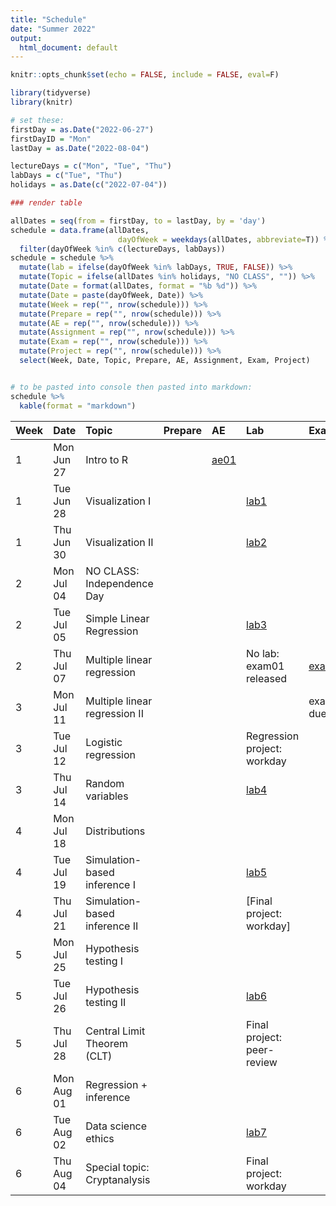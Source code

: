 ```yaml
---
title: "Schedule"
date: "Summer 2022"
output:
  html_document: default
---
```


```r
knitr::opts_chunk$set(echo = FALSE, include = FALSE, eval=F)
```

```r
library(tidyverse)
library(knitr)
```

```r
# set these:
firstDay = as.Date("2022-06-27")
firstDayID = "Mon"
lastDay = as.Date("2022-08-04")

lectureDays = c("Mon", "Tue", "Thu")
labDays = c("Tue", "Thu")
holidays = as.Date(c("2022-07-04"))

### render table

allDates = seq(from = firstDay, to = lastDay, by = 'day')
schedule = data.frame(allDates,
                        dayOfWeek = weekdays(allDates, abbreviate=T)) %>%
  filter(dayOfWeek %in% c(lectureDays, labDays))
schedule = schedule %>%
  mutate(lab = ifelse(dayOfWeek %in% labDays, TRUE, FALSE)) %>%
  mutate(Topic = ifelse(allDates %in% holidays, "NO CLASS", "")) %>%
  mutate(Date = format(allDates, format = "%b %d")) %>%
  mutate(Date = paste(dayOfWeek, Date)) %>%
  mutate(Week = rep("", nrow(schedule))) %>%
  mutate(Prepare = rep("", nrow(schedule))) %>%
  mutate(AE = rep("", nrow(schedule))) %>%
  mutate(Assignment = rep("", nrow(schedule))) %>%
  mutate(Exam = rep("", nrow(schedule))) %>%
  mutate(Project = rep("", nrow(schedule))) %>%
  select(Week, Date, Topic, Prepare, AE, Assignment, Exam, Project)


# to be pasted into console then pasted into markdown:
schedule %>%
  kable(format = "markdown")
```

|Week |Date       |Topic    |Prepare |AE |Lab |Exam |Project |
|:----|:----------|:--------|:-------|:--|:----------|:----|:-------|
|   1  |Mon Jun 27 |  Intro to R       |        |[ae01](/static/static/appex/ae1.html)   |           |     |        |
|  1   |Tue Jun 28 |  Visualization I       |        | | [lab1]()             |     |        |
|  1   |Thu Jun 30 |  Visualization II       |        | | [lab2]()             |     |        |
|  2   |Mon Jul 04 |NO CLASS: Independence Day |        |   |           |     |        |
|  2   |Tue Jul 05 | Simple Linear Regression        |     | | [lab3]()            |     |        |
|  2   |Thu Jul 07 | Multiple linear regression        |        | | No lab: exam01 released           |  [exam01]()   |        |
|  3   |Mon Jul 11 | Multiple linear regression II       |        |   |           |  exam01 due   |        |
|  3   |Tue Jul 12 | Logistic regression         |        | |  Regression project: workday         |     |        |
|  3   |Thu Jul 14 | Random variables       |        | | [lab4]()              |     |        |
|  4   |Mon Jul 18 | Distributions         |        |   |           |     |        |
|  4   |Tue Jul 19 | Simulation-based inference I       |        |  | [lab5]()              |     |        |
|  4   |Thu Jul 21 | Simulation-based inference II         |        | | [Final project: workday]              |     |        |
|  5   |Mon Jul 25 | Hypothesis testing I        |        |   |           |     |        |
|  5   |Tue Jul 26 | Hypothesis testing II        |        | | [lab6]()              |     |        |
|  5   |Thu Jul 28 | Central Limit Theorem (CLT)       |        |  | Final project: peer-review             |     |        |
|  6   |Mon Aug 01 | Regression + inference        |        |   |           |     |        |
|  6   |Tue Aug 02 | Data science ethics        |        | | [lab7]()           |     |        |
|  6   |Thu Aug 04 | Special topic: Cryptanalysis       |        | | Final project: workday             |     |        |
